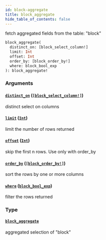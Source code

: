 ```yaml
---
id: block-aggregate
title: block_aggregate
hide_table_of_contents: false
---
```


fetch aggregated fields from the table: "block"

```graphql
block_aggregate(
  distinct_on: [block_select_column!]
  limit: Int
  offset: Int
  order_by: [block_order_by!]
  where: block_bool_exp
): block_aggregate!
```

### Arguments

#### [`distinct_on`](#) ([`[block_select_column!]`](../enums/block-select-column))

distinct select on columns

#### [`limit`](#) ([`Int`](../scalars/int))

limit the number of rows returned

#### [`offset`](#) ([`Int`](../scalars/int))

skip the first n rows. Use only with order_by

#### [`order_by`](#) ([`[block_order_by!]`](../inputs/block-order-by))

sort the rows by one or more columns

#### [`where`](#) ([`block_bool_exp`](../inputs/block-bool-exp))

filter the rows returned

### Type

#### [`block_aggregate`](../objects/block-aggregate)

aggregated selection of "block"
